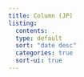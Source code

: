 ```yaml
---
title: Column (JP)
listing:
  contents: .
  type: default
  sort: "date desc"
  categories: true
  sort-ui: true
---
```







